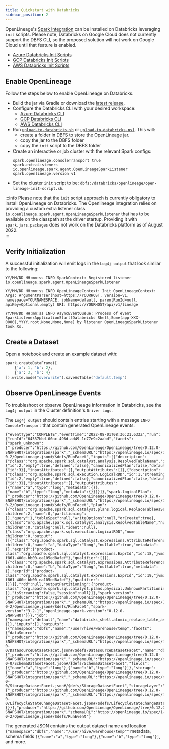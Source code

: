 ```yaml
---
title: Quickstart with Databricks
sidebar_position: 2
---
```


OpenLineage's [Spark Integration](https://github.com/OpenLineage/OpenLineage/blob/a2d39a7a6f02474b2dfd1484f3a6d2810a5ffe30/integration/spark/README.md) can be installed on Databricks leveraging `init` scripts. Please note, Databricks on Google Cloud does not currently support the DBFS CLI, so the proposed solution will not work on Google Cloud until that feature is enabled. 

* [Azure Databricks Init Scripts](https://docs.microsoft.com/en-us/azure/databricks/clusters/init-scripts)
* [GCP Databricks Init Scripts](https://docs.gcp.databricks.com/clusters/init-scripts.html)
* [AWS Databricks Init Scripts](https://docs.databricks.com/clusters/init-scripts.html)

## Enable OpenLineage

Follow the steps below to enable OpenLineage on Databricks.

* Build the jar via Gradle or download the [latest release](https://search.maven.org/remote_content?g=io.openlineage&a=openlineage-spark&v=LATEST).
* Configure the Databricks CLI with your desired workspace:
    * [Azure Databricks CLI](https://docs.microsoft.com/en-us/azure/databricks/dev-tools/cli/)
    * [GCP Databricks CLI](https://docs.gcp.databricks.com/dev-tools/cli/index.html)
    * [AWS Databricks CLI](https://docs.databricks.com/dev-tools/cli/index.html)
* Run [`upload-to-databricks.sh`](https://github.com/OpenLineage/OpenLineage/blob/main/integration/spark/databricks/upload-to-databricks.sh) or [`upload-to-databricks.ps1`](https://github.com/OpenLineage/OpenLineage/blob/main/integration/spark/databricks/upload-to-databricks.ps1). This will:
    * create a folder in DBFS to store the OpenLineage jar.
    * copy the jar to the DBFS folder
    * copy the `init` script to the DBFS folder
* Create an interactive or job cluster with the relevant Spark configs:
    ```
    spark.openlineage.consoleTransport true
    spark.extraListeners io.openlineage.spark.agent.OpenLineageSparkListener
    spark.openlineage.version v1
    ```
* Set the cluster `init` script to be: `dbfs:/databricks/openlineage/open-lineage-init-script.sh`.

:::info
Please note that the `init` script approach is currently obligatory to install OpenLineage on Databricks. The Openlineage integration relies on providing a custom extra listener class `io.openlineage.spark.agent.OpenLineageSparkListener` that has to be available on the classpath at the driver startup. Providing it with `spark.jars.packages` does not work on the Databricks platform as of August 2022.  
:::

## Verify Initialization

A successful initialization will emit logs in the `Log4j output` that look similar to the following:

```
YY/MM/DD HH:mm:ss INFO SparkContext: Registered listener io.openlineage.spark.agent.OpenLineageSparkListener

YY/MM/DD HH:mm:ss INFO OpenLineageContext: Init OpenLineageContext: Args: ArgumentParser(host=https://YOURHOST, version=v1, namespace=YOURNAMESPACE, jobName=default, parentRunId=null, apiKey=Optional.empty) URI: https://YOURHOST/api/v1/lineage

YY/MM/DD HH:mm:ss INFO AsyncEventQueue: Process of event SparkListenerApplicationStart(Databricks Shell,Some(app-XXX-0000),YYYY,root,None,None,None) by listener OpenLineageSparkListener took Xs.
```

## Create a Dataset

Open a notebook and create an example dataset with:
```python
spark.createDataFrame([
    {'a': 1, 'b': 2},
    {'a': 3, 'b': 4}
]).write.mode("overwrite").saveAsTable("default.temp")
```

## Observe OpenLineage Events

To troubleshoot or observe OpenLineage information in Databricks, see the `Log4j output` in the Cluster definition's `Driver Logs`.

The `Log4j output` should contain entries starting with a message `INFO ConsoleTransport` that contain generated OpenLineage events:

```
{"eventType":"COMPLETE","eventTime":"2022-08-01T08:36:21.633Z","run":{"runId":"64537bbd-00ac-498d-ad49-1c77e9c2aabd","facets":{"spark_unknown":{"_producer":"https://github.com/OpenLineage/OpenLineage/tree/0.12.0-SNAPSHOT/integration/spark","_schemaURL":"https://openlineage.io/spec/1-0-2/OpenLineage.json#/$defs/RunFacet","inputs":[{"description":{"@class":"org.apache.spark.sql.catalyst.analysis.ResolvedTableName","id":1,"traceEnabled":false,"streaming":false,"cacheId":{"id":2,"empty":true,"defined":false},"canonicalizedPlan":false,"defaultTreePatternBits":{"id":3}},"inputAttributes":[],"outputAttributes":[]},{"description":{"@class":"org.apache.spark.sql.execution.LogicalRDD","id":1,"streaming":false,"traceEnabled":false,"cacheId":{"id":2,"empty":true,"defined":false},"canonicalizedPlan":false,"defaultTreePatternBits":{"id":3}},"inputAttributes":[],"outputAttributes":[{"name":"a","type":"long","metadata":{}},{"name":"b","type":"long","metadata":{}}]}]},"spark.logicalPlan":{"_producer":"https://github.com/OpenLineage/OpenLineage/tree/0.12.0-SNAPSHOT/integration/spark","_schemaURL":"https://openlineage.io/spec/1-0-2/OpenLineage.json#/$defs/RunFacet","plan":[{"class":"org.apache.spark.sql.catalyst.plans.logical.ReplaceTableAsSelect","num-children":2,"name":0,"partitioning":[],"query":1,"tableSpec":null,"writeOptions":null,"orCreate":true},{"class":"org.apache.spark.sql.catalyst.analysis.ResolvedTableName","num-children":0,"catalog":null,"ident":null},{"class":"org.apache.spark.sql.execution.LogicalRDD","num-children":0,"output":[[{"class":"org.apache.spark.sql.catalyst.expressions.AttributeReference","num-children":0,"name":"a","dataType":"long","nullable":true,"metadata":{},"exprId":{"product-class":"org.apache.spark.sql.catalyst.expressions.ExprId","id":18,"jvmId":"481bebf6-f861-400e-bb00-ea105ed8afef"},"qualifier":[]}],[{"class":"org.apache.spark.sql.catalyst.expressions.AttributeReference","num-children":0,"name":"b","dataType":"long","nullable":true,"metadata":{},"exprId":{"product-class":"org.apache.spark.sql.catalyst.expressions.ExprId","id":19,"jvmId":"481bebf6-f861-400e-bb00-ea105ed8afef"},"qualifier":[]}]],"rdd":null,"outputPartitioning":{"product-class":"org.apache.spark.sql.catalyst.plans.physical.UnknownPartitioning","numPartitions":0},"outputOrdering":[],"isStreaming":false,"session":null}]},"spark_version":{"_producer":"https://github.com/OpenLineage/OpenLineage/tree/0.12.0-SNAPSHOT/integration/spark","_schemaURL":"https://openlineage.io/spec/1-0-2/OpenLineage.json#/$defs/RunFacet","spark-version":"3.2.1","openlineage-spark-version":"0.12.0-SNAPSHOT"}}},"job":{"namespace":"default","name":"databricks_shell.atomic_replace_table_as_select","facets":{}},"inputs":[],"outputs":[{"namespace":"dbfs","name":"/user/hive/warehouse/temp","facets":{"dataSource":{"_producer":"https://github.com/OpenLineage/OpenLineage/tree/0.12.0-SNAPSHOT/integration/spark","_schemaURL":"https://openlineage.io/spec/facets/1-0-0/DatasourceDatasetFacet.json#/$defs/DatasourceDatasetFacet","name":"dbfs","uri":"dbfs"},"schema":{"_producer":"https://github.com/OpenLineage/OpenLineage/tree/0.12.0-SNAPSHOT/integration/spark","_schemaURL":"https://openlineage.io/spec/facets/1-0-0/SchemaDatasetFacet.json#/$defs/SchemaDatasetFacet","fields":[{"name":"a","type":"long"},{"name":"b","type":"long"}]},"storage":{"_producer":"https://github.com/OpenLineage/OpenLineage/tree/0.12.0-SNAPSHOT/integration/spark","_schemaURL":"https://openlineage.io/spec/facets/1-0-0/StorageDatasetFacet.json#/$defs/StorageDatasetFacet","storageLayer":"delta","fileFormat":"parquet"},"lifecycleStateChange":{"_producer":"https://github.com/OpenLineage/OpenLineage/tree/0.12.0-SNAPSHOT/integration/spark","_schemaURL":"https://openlineage.io/spec/facets/1-0-0/LifecycleStateChangeDatasetFacet.json#/$defs/LifecycleStateChangeDatasetFacet","lifecycleStateChange":"OVERWRITE"}},"outputFacets":{}}],"producer":"https://github.com/OpenLineage/OpenLineage/tree/0.12.0-SNAPSHOT/integration/spark","schemaURL":"https://openlineage.io/spec/1-0-2/OpenLineage.json#/$defs/RunEvent"}
```

The generated JSON contains the output dataset name and location `{"namespace":"dbfs","name":"/user/hive/warehouse/temp""` metadata, schema fields `[{"name":"a","type":"long"},{"name":"b","type":"long"}]`, and more.